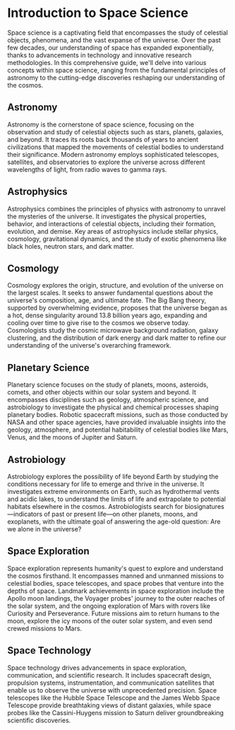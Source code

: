# Introduction to Space Science

Space science is a captivating field that encompasses the study of celestial objects, phenomena, and the vast expanse of the universe. Over the past few decades, our understanding of space has expanded exponentially, thanks to advancements in technology and innovative research methodologies. In this comprehensive guide, we'll delve into various concepts within space science, ranging from the fundamental principles of astronomy to the cutting-edge discoveries reshaping our understanding of the cosmos.

## Astronomy

Astronomy is the cornerstone of space science, focusing on the observation and study of celestial objects such as stars, planets, galaxies, and beyond. It traces its roots back thousands of years to ancient civilizations that mapped the movements of celestial bodies to understand their significance. Modern astronomy employs sophisticated telescopes, satellites, and observatories to explore the universe across different wavelengths of light, from radio waves to gamma rays.

## Astrophysics

Astrophysics combines the principles of physics with astronomy to unravel the mysteries of the universe. It investigates the physical properties, behavior, and interactions of celestial objects, including their formation, evolution, and demise. Key areas of astrophysics include stellar physics, cosmology, gravitational dynamics, and the study of exotic phenomena like black holes, neutron stars, and dark matter.

## Cosmology

Cosmology explores the origin, structure, and evolution of the universe on the largest scales. It seeks to answer fundamental questions about the universe's composition, age, and ultimate fate. The Big Bang theory, supported by overwhelming evidence, proposes that the universe began as a hot, dense singularity around 13.8 billion years ago, expanding and cooling over time to give rise to the cosmos we observe today. Cosmologists study the cosmic microwave background radiation, galaxy clustering, and the distribution of dark energy and dark matter to refine our understanding of the universe's overarching framework.

## Planetary Science

Planetary science focuses on the study of planets, moons, asteroids, comets, and other objects within our solar system and beyond. It encompasses disciplines such as geology, atmospheric science, and astrobiology to investigate the physical and chemical processes shaping planetary bodies. Robotic spacecraft missions, such as those conducted by NASA and other space agencies, have provided invaluable insights into the geology, atmosphere, and potential habitability of celestial bodies like Mars, Venus, and the moons of Jupiter and Saturn.

## Astrobiology

Astrobiology explores the possibility of life beyond Earth by studying the conditions necessary for life to emerge and thrive in the universe. It investigates extreme environments on Earth, such as hydrothermal vents and acidic lakes, to understand the limits of life and extrapolate to potential habitats elsewhere in the cosmos. Astrobiologists search for biosignatures—indicators of past or present life—on other planets, moons, and exoplanets, with the ultimate goal of answering the age-old question: Are we alone in the universe?

## Space Exploration

Space exploration represents humanity's quest to explore and understand the cosmos firsthand. It encompasses manned and unmanned missions to celestial bodies, space telescopes, and space probes that venture into the depths of space. Landmark achievements in space exploration include the Apollo moon landings, the Voyager probes' journey to the outer reaches of the solar system, and the ongoing exploration of Mars with rovers like Curiosity and Perseverance. Future missions aim to return humans to the moon, explore the icy moons of the outer solar system, and even send crewed missions to Mars.

## Space Technology

Space technology drives advancements in space exploration, communication, and scientific research. It includes spacecraft design, propulsion systems, instrumentation, and communication satellites that enable us to observe the universe with unprecedented precision. Space telescopes like the Hubble Space Telescope and the James Webb Space Telescope provide breathtaking views of distant galaxies, while space probes like the Cassini-Huygens mission to Saturn deliver groundbreaking scientific discoveries.


